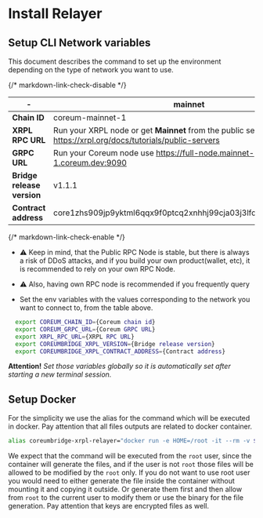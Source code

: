 # Install Relayer

## Setup CLI Network variables

This document describes the command to set up the environment depending on the type of network you
want to use.

{/* markdown-link-check-disable */}

| \-                         | mainnet                                                                                                      | testnet                                                                                                      | znet (localnet)             |
|----------------------------|--------------------------------------------------------------------------------------------------------------|--------------------------------------------------------------------------------------------------------------|-----------------------------|
| **Chain ID**               | coreum-mainnet-1                                                                                             | coreum-testnet-1                                                                                             | coreum-devnet-1             |
| **XRPL RPC URL**           | Run your XRPL node or get **Mainnet** from the public server: https://xrpl.org/docs/tutorials/public-servers | Run your XRPL node or get **Testnet** from the public server: https://xrpl.org/docs/tutorials/public-servers | http://localhost:5050       |
| **GRPC URL**               | Run your Coreum node use https://full-node.mainnet-1.coreum.dev:9090                                         | Run your Coreum node use https://full-node.testnet-1.coreum.dev:9090                                         | localhost:9090              |
| **Bridge release version** | v1.1.1                                                                                                       | v1.1.1                                                                                                       | already installed via crust |
| **Contract address**       | core1zhs909jp9yktml6qqx9f0ptcq2xnhhj99cja03j3lfcsp2pgm86studdrz                                              | testcore1mmpa2caapm9w5wtdsrzqhe7ndxg0032kzz3g5ju28m0kd6fav9cqtltf9c                                          | get from the crust settings |

{/* markdown-link-check-enable */}

- ⚠️ Keep in mind, that the Public RPC Node is stable, but there is always a risk of DDoS attacks,
  and if you build your own product(wallet, etc), it is recommended to rely on your own RPC Node.
- ⚠️ Also, having own RPC node is recommended if you frequently query

- Set the env variables with the values corresponding to the network you want to connect to, from
  the table above.

```bash
  export COREUM_CHAIN_ID={Coreum chain id}
  export COREUM_GRPC_URL={Coreum GRPC URL}
  export XRPL_RPC_URL={XRPL RPC URL}
  export COREUMBRIDGE_XRPL_VERSION={Bridge release version}
  export COREUMBRIDGE_XRPL_CONTRACT_ADDRESS={Contract address}
```

**Attention!** _Set those variables globally so it is automatically set after starting a new
terminal session._

## Setup Docker

For the simplicity we use the alias for the command which will be executed in docker. Pay attention
that all files outputs are related to docker container.

```bash
alias coreumbridge-xrpl-relayer="docker run -e HOME=/root -it --rm -v $HOME/.coreumbridge-xrpl-relayer:/root/.coreumbridge-xrpl-relayer coreumfoundation/coreumbridge-xrpl-relayer:$COREUMBRIDGE_XRPL_VERSION"
```

We expect that the command will be executed from the `root` user, since the container will generate
the files, and if the user is not `root` those files will be allowed to be modified by the `root`
only. If you do not want to use root user you would need to either generate the file inside the
container without mounting it and copying it outside. Or generate them first and then allow from
`root` to the current user to modify them or use the binary for the file generation. Pay attention
that keys are encrypted files as well.
